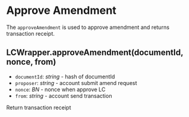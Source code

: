 # Approve Amendment

The `approveAmendment` is used to approve amendment and returns transaction receipt.

## LCWrapper.approveAmendment(documentId, nonce, from)

- `documentId`: _string_ - hash of documentId
- `proposer`: _string_ - account submit amend request
- `nonce`: _BN_ - nonce when approve LC
- `from`: _string_ - account send transaction

Return transaction receipt

